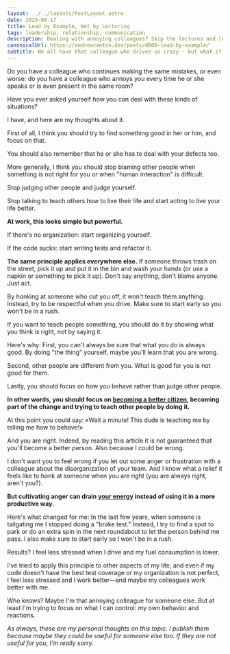 ```yaml
---
layout: ../../layouts/PostLayout.astro
date: 2025-08-17
title: Lead by Example, Not by Lecturing
tags: leadership, relationship, communication
description: Dealing with annoying colleagues? Skip the lectures and lead by example instead. Practical advice on focusing on your own behavior to create positive change at work and reduce stress in difficult relationships.
canonicalUrl: https://andreacanton.dev/posts/d008-lead-by-example/
subtitle: We all have that colleague who drives us crazy - but what if the real solution isn't trying to change them, but changing how we respond?
---
```

Do you have a colleague who continues making the same mistakes, or even worse: do you have a colleague who annoys you every time he or she speaks or is even present in the same room?

Have you ever asked yourself how you can deal with these kinds of situations?

I have, and here are my thoughts about it.

First of all, I think you should try to find something good in her or him, and focus on that.

You should also remember that he or she has to deal with your defects too.

More generally, I think you should stop blaming other people when something is not right for you or when "human interaction" is difficult.

Stop judging other people and judge yourself.

Stop talking to teach others how to live their life and start acting to live your life better.

**At work, this looks simple but powerful.**

If there's no organization: start organizing yourself.

If the code sucks: start writing tests and refactor it.

**The same principle applies everywhere else.** If someone throws trash on the street, pick it up and put it in the bin and wash your hands (or use a napkin or something to pick it up). Don't say anything, don't blame anyone. Just act.

By honking at someone who cut you off, it won't teach them anything. Instead, try to be respectful when you drive. Make sure to start early so you won't be in a rush.

If you want to teach people something, you should do it by showing what you think is right, not by saying it.

Here's why: First, you can't always be sure that what you do is always good. By doing "the thing" yourself, maybe you'll learn that you are wrong.

Second, other people are different from you. What is good for you is not good for them.

Lastly, you should focus on how you behave rather than judge other people.

**In other words, you should focus on [becoming a better citizen](https://andreacanton.dev/posts/d006-you-are-culture/), becoming part of the change and trying to teach other people by doing it.**

At this point you could say: «Wait a minute! This dude is teaching me by telling me how to behave!»

And you are right. Indeed, by reading this article it is not guaranteed that you'll become a better person. Also because I could be wrong.

I don't want you to feel wrong if you let out some anger or frustration with a colleague about the disorganization of your team. And I know what a relief it feels like to honk at someone when you are right (you are always right, aren't you?).

**But cultivating anger can drain [your energy]() instead of using it in a more productive way.**

Here's what changed for me: In the last few years, when someone is tailgating me I stopped doing a "brake test." Instead, I try to find a spot to park or do an extra spin in the next roundabout to let the person behind me pass. I also make sure to start early so I won't be in a rush.

Results? I feel less stressed when I drive and my fuel consumption is lower.

I've tried to apply this principle to other aspects of my life, and even if my code doesn't have the best test coverage or my organization is not perfect, I feel less stressed and I work better—and maybe my colleagues work better with me.

Who knows? Maybe I'm that annoying colleague for someone else. But at least I'm trying to focus on what I can control: my own behavior and reactions.

_As always, these are my personal thoughts on this topic. I publish them because maybe they could be useful for someone else too. If they are not useful for you, I'm really sorry._